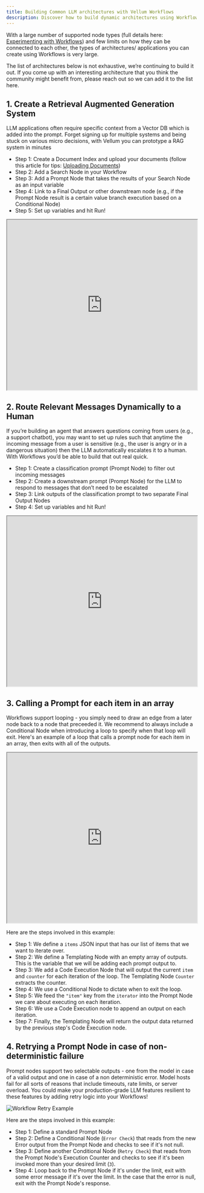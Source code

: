```yaml
---
title: Building Common LLM architectures with Vellum Workflows
description: Discover how to build dynamic architectures using Workflows, from RAG systems to message routing and looping
---
```


With a large number of supported node types (full details here: [Experimenting with Workflows](/help-center/workflows/experimentation)) and few limits on how they can be connected to each other, the types of architectures/ applications you can create using Workflows is very large.

The list of architectures below is not exhaustive, we’re continuing to build it out. If you come up with an interesting architecture that you think the community might benefit from, please reach out so we can add it to the list here.

## 1. Create a Retrieval Augmented Generation System

LLM applications often require specific context from a Vector DB which is added into the prompt. Forget signing up for multiple systems and being stuck on various micro decisions, with Vellum you can prototype a RAG system in minutes

- Step 1: Create a Document Index and upload your documents (follow this article for tips: [Uploading Documents](/help-center/documents/uploading-documents))
- Step 2: Add a Search Node in your Workflow
- Step 3: Add a Prompt Node that takes the results of your Search Node as an input variable
- Step 4: Link to a Final Output or other downstream node (e.g., if the Prompt Node result is a certain value branch execution based on a Conditional Node)
- Step 5: Set up variables and hit Run!

<iframe
  src="https://app.vellum.ai/public/workflow-deployments/090744e8-3ec0-4047-ba98-c1445068397f"
  width="100%"
  height="450px"
></iframe>

## 2. Route Relevant Messages Dynamically to a Human

If you’re building an agent that answers questions coming from users (e.g., a support chatbot), you may want to set up rules such that anytime the incoming message from a user is sensitive (e.g., the user is angry or in a dangerous situation) then the LLM automatically escalates it to a human. With Workflows you’d be able to build that out real quick.

- Step 1: Create a classification prompt (Prompt Node) to filter out incoming messages
- Step 2: Create a downstream prompt (Prompt Node) for the LLM to respond to messages that don’t need to be escalated
- Step 3: Link outputs of the classification prompt to two separate Final Output Nodes
- Step 4: Set up variables and hit Run!

<iframe
  src="https://app.vellum.ai/public/workflow-deployments/d213be0a-65f0-407b-bafc-76077bfa3692"
  width="100%"
  height="450px"
></iframe>

## 3. Calling a Prompt for each item in an array

Workflows support looping - you simply need to draw an edge from a later node back to a node that preceeded it. We recommend to always include a Conditional Node when introducing a loop to specify when that loop will exit. Here's an example of a loop that calls a prompt node for each item in an array, then exits with all of the outputs.

<iframe
  src="https://app.vellum.ai/public/workflow-deployments/535a8c80-99d8-4f17-aa2b-62c56ba591a2"
  width="100%"
  height="450px"
></iframe>

Here are the steps involved in this example:
- Step 1: We define a `items` JSON input that has our list of items that we want to iterate over.
- Step 2: We define a Templating Node with an empty array of outputs. This is the variable that we will be adding each prompt output to.
- Step 3: We add a Code Execution Node that will output the current `item` and `counter` for each iteration of the loop. The Templating Node `Counter` extracts the counter.
- Step 4: We use a Conditional Node to dictate when to exit the loop.
- Step 5: We feed the `"item"` key from the `iterator` into the Prompt Node we care about executing on each iteration.
- Step 6: We use a Code Execution node to append an output on each iteration.
- Step 7: Finally, the Templating Node will return the output data returned by the previous step's Code Execution node.

## 4. Retrying a Prompt Node in case of non-deterministic failure

Prompt nodes support two selectable outputs - one from the model in case of a valid output and one in case of a non deterministic error. Model hosts fail for all sorts of reasons that include timeouts, rate limits, or server overload. You could make your production-grade LLM features resilient to these features by adding retry logic into your Workflows!

![Workflow Retry Example](https://storage.googleapis.com/vellum-public/help-docs/workflow_retry_example.png)

Here are the steps involved in this example:
- Step 1: Define a standard Prompt Node
- Step 2: Define a Conditional Node (`Error Check`) that reads from the new Error output from the Prompt Node and checks to see if it's not null.
- Step 3: Define another Conditional Node (`Retry Check`) that reads from the Prompt Node's Execution Counter and checks to see if it's been invoked more than your desired limit (`3`).
- Step 4: Loop back to the Prompt Node if it's under the limit, exit with some error message if it's over the limit. In the case that the error is null, exit with the Prompt Node's response.
